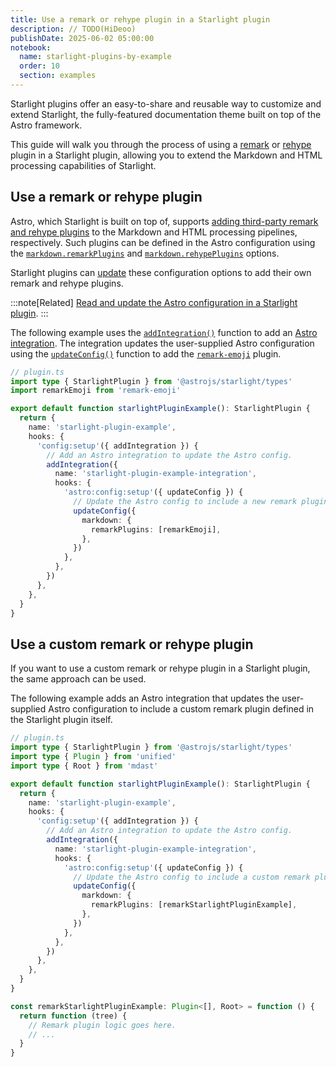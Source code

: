 ```yaml
---
title: Use a remark or rehype plugin in a Starlight plugin
description: // TODO(HiDeoo)
publishDate: 2025-06-02 05:00:00
notebook:
  name: starlight-plugins-by-example
  order: 10
  section: examples
---
```


Starlight plugins offer an easy-to-share and reusable way to customize and extend Starlight, the fully-featured documentation theme built on top of the Astro framework.

This guide will walk you through the process of using a [remark](https://github.com/remarkjs/remark) or [rehype](https://github.com/rehypejs/rehype) plugin in a Starlight plugin, allowing you to extend the Markdown and HTML processing capabilities of Starlight.


<Prerequisites />

## Use a remark or rehype plugin

Astro, which Starlight is built on top of, supports [adding third-party remark and rehype plugins](https://docs.astro.build/en/guides/markdown-content/#adding-remark-and-rehype-plugins) to the Markdown and HTML processing pipelines, respectively.
Such plugins can be defined in the Astro configuration using the [`markdown.remarkPlugins`](https://docs.astro.build/en/reference/configuration-reference/#markdownremarkplugins) and [`markdown.rehypePlugins`](https://docs.astro.build/en/reference/configuration-reference/#markdownrehypeplugins) options.

Starlight plugins can [update](/notes/starlight-plugin-read-and-update-astro-configuration) these configuration options to add their own remark and rehype plugins.

:::note[Related]
[Read and update the Astro configuration in a Starlight plugin](/notes/starlight-plugin-read-and-update-astro-configuration).
:::

The following example uses the [`addIntegration()`](https://starlight.astro.build/reference/plugins/#addintegration) function to add an [Astro integration](https://docs.astro.build/en/reference/integrations-reference/).
The integration updates the user-supplied Astro configuration using the [`updateConfig()`](https://docs.astro.build/en/reference/integrations-reference/#updateconfig-option) function to add the [`remark-emoji`](https://github.com/rhysd/remark-emoji) plugin.

```ts {3} / (addIntegration) / {11-23}
// plugin.ts
import type { StarlightPlugin } from '@astrojs/starlight/types'
import remarkEmoji from 'remark-emoji'

export default function starlightPluginExample(): StarlightPlugin {
  return {
    name: 'starlight-plugin-example',
    hooks: {
      'config:setup'({ addIntegration }) {
        // Add an Astro integration to update the Astro config.
        addIntegration({
          name: 'starlight-plugin-example-integration',
          hooks: {
            'astro:config:setup'({ updateConfig }) {
              // Update the Astro config to include a new remark plugin.
              updateConfig({
                markdown: {
                  remarkPlugins: [remarkEmoji],
                },
              })
            },
          },
        })
      },
    },
  }
}
```

## Use a custom remark or rehype plugin

If you want to use a custom remark or rehype plugin in a Starlight plugin, the same approach can be used.

The following example adds an Astro integration that updates the user-supplied Astro configuration to include a custom remark plugin defined in the Starlight plugin itself.

```ts {30-35} /(remarkStarlightPluginExample)]/
// plugin.ts
import type { StarlightPlugin } from '@astrojs/starlight/types'
import type { Plugin } from 'unified'
import type { Root } from 'mdast'

export default function starlightPluginExample(): StarlightPlugin {
  return {
    name: 'starlight-plugin-example',
    hooks: {
      'config:setup'({ addIntegration }) {
        // Add an Astro integration to update the Astro config.
        addIntegration({
          name: 'starlight-plugin-example-integration',
          hooks: {
            'astro:config:setup'({ updateConfig }) {
              // Update the Astro config to include a custom remark plugin.
              updateConfig({
                markdown: {
                  remarkPlugins: [remarkStarlightPluginExample],
                },
              })
            },
          },
        })
      },
    },
  }
}

const remarkStarlightPluginExample: Plugin<[], Root> = function () {
  return function (tree) {
    // Remark plugin logic goes here.
    // ...
  }
}
```


<Outro />
